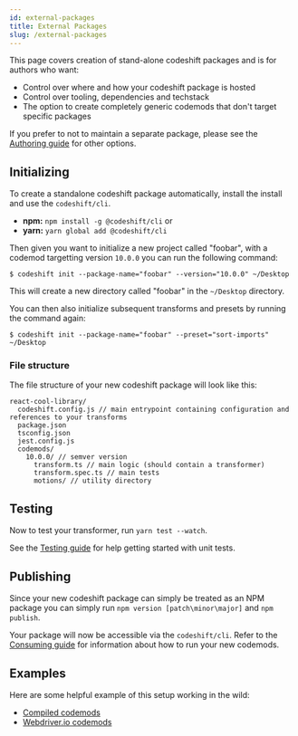 ```yaml
---
id: external-packages
title: External Packages
slug: /external-packages
---
```


This page covers creation of stand-alone codeshift packages and is for authors who want:

- Control over where and how your codeshift package is hosted
- Control over tooling, dependencies and techstack
- The option to create completely generic codemods that don't target specific packages

If you prefer to not to maintain a separate package, please see the [Authoring guide](authoring) for other options.

## Initializing

To create a standalone codeshift package automatically, install the install and use the `codeshift/cli`.

- **npm:** `npm install -g @codeshift/cli` or
- **yarn:** `yarn global add @codeshift/cli`

Then given you want to initialize a new project called "foobar", with a codemod targetting version `10.0.0` you can run the following command:

`$ codeshift init --package-name="foobar" --version="10.0.0" ~/Desktop`

This will create a new directory called "foobar" in the `~/Desktop` directory.

You can then also initialize subsequent transforms and presets by running the command again:

`$ codeshift init --package-name="foobar" --preset="sort-imports" ~/Desktop`

### File structure

The file structure of your new codeshift package will look like this:

```
react-cool-library/
  codeshift.config.js // main entrypoint containing configuration and references to your transforms
  package.json
  tsconfig.json
  jest.config.js
  codemods/
    10.0.0/ // semver version
      transform.ts // main logic (should contain a transformer)
      transform.spec.ts // main tests
      motions/ // utility directory
```

## Testing

Now to test your transformer, run `yarn test --watch`.

See the [Testing guide](testing) for help getting started with unit tests.

## Publishing

Since your new codeshift package can simply be treated as an NPM package you can simply run `npm version [patch\minor\major]` and `npm publish`.

Your package will now be accessible via the `codeshift/cli`. Refer to the [Consuming guide](consuming) for information about how to run your new codemods.

## Examples

Here are some helpful example of this setup working in the wild:

- [Compiled codemods](https://github.com/atlassian-labs/compiled/tree/master/packages/codemods)
- [Webdriver.io codemods](https://github.com/webdriverio/codemod)
